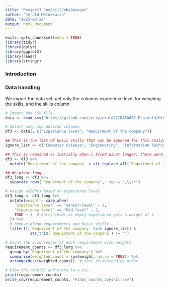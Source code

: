 ```yaml
---
title: "Project3_JoyShillJobsDataset"
author: "Jerald Melukkaran"
date: "2025-03-22"
output: html_document
---
```


```r
knitr::opts_chunk$set(echo = TRUE)
library(tidyr)
library(dplyr)
library(ggplot2)
library(readr)
library(stringr)
```

### Introduction 


### Data handling 

We import the data set, get only the columns experience level for weighing the skills, and the skills column

```r
# Import the CSV file
data <- read_csv("https://github.com/jerryjerald27/DATA607_Project3/blob/main/joyshil_dataset.csv")  

# Select only the desired columns
df3 <- data[, c("Experience level", "Requirment of the company")]

## This is the list of basic skills that can be ignored for this analysis 
ignore_list <- c("Computer Science", "Engineering", "Information Technology", "")

## This is required as initially when i tried pivot longer, there were still some skills not being split and pivoted, turns out the commas that were being used were a different encoding 
df3 <- df3 %>%
  mutate(`Requirment of the company` = str_replace_all(`Requirment of the company`, "[^,[:alnum:] ]", ","))  

## We pivot long 
df3_long <- df3 %>%
  separate_rows(`Requirment of the company`,  sep = ",\\s*")

```



```r
# Assign weights based on experience level
df3_long <- df3_long %>%
  mutate(weight = case_when(
    `Experience level` == "Senior-level" ~ 3,
    `Experience level` == "Mid-level" ~ 2,
    TRUE ~ 1  # Entry-level or empty experience gets a weight of 1
  )) %>%
  # Remove blank requirements and basic skills 
  filter(!(`Requirment of the company` %in% ignore_list) & 
           str_trim(`Requirment of the company`) != "")

# Count the occurrences of each requirement with weights
requirement_counts <- df3_long %>%
  group_by(`Requirment of the company`) %>%
  summarise(weighted_count = sum(weight, na.rm = TRUE)) %>%
  arrange(desc(weighted_count))  # Sort in descending order

# View the results and write to a csv 
print(requirement_counts)
write_csv(requirement_counts, "Final_counts_Joyshil.csv")
```

